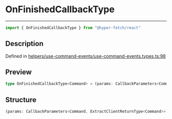 

# OnFinishedCallbackType

<div class="api-docs__separator" data-reactroot="">

---

</div><div class="api-docs__import" data-reactroot="">

```ts
import { OnFinishedCallbackType } from "@hyper-fetch/react"
```

</div><div class="api-docs__section">

## Description

</div><div class="api-docs__description"><span class="api-docs__do-not-parse">



</span></div><p class="api-docs__definition">

Defined in [helpers/use-command-events/use-command-events.types.ts:98](https://github.com/BetterTyped/hyper-fetch/blob/993719ed/packages/react/src/helpers/use-command-events/use-command-events.types.ts#L98)

</p><div class="api-docs__section">

## Preview

</div><div class="api-docs__preview type single">

```ts
type OnFinishedCallbackType<Command> = (params: CallbackParameters<Command, ExtractClientReturnType<Command>>) => void | Promise<void>;
```

</div><div class="api-docs__section">

## Structure

</div><div class="api-docs__returns">

```ts
(params: CallbackParameters<Command, ExtractClientReturnType<Command>>) => void | Promise<void>
```

</div>